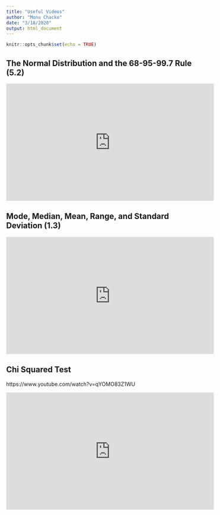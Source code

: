 ```yaml
---
title: "Useful Videos"
author: "Monu Chacko"
date: "3/18/2020"
output: html_document
---
```


```r
knitr::opts_chunk$set(echo = TRUE)
```

## The Normal Distribution and the 68-95-99.7 Rule (5.2)

<iframe width="560" height="315" src="https://www.youtube.com/embed/mtbJbDwqWLE" frameborder="0" allow="accelerometer; autoplay; encrypted-media; gyroscope; picture-in-picture" allowfullscreen></iframe>

## Mode, Median, Mean, Range, and Standard Deviation (1.3)  

<iframe width="560" height="315" src="https://www.youtube.com/embed/mk8tOD0t8M0" frameborder="0" allow="accelerometer; autoplay; encrypted-media; gyroscope; picture-in-picture" allowfullscreen></iframe>

## Chi Squared Test

https://www.youtube.com/watch?v=qYOMO83Z1WU

<iframe width="560" height="315" src="https://www.youtube.com/embed/qYOMO83Z1WU" frameborder="0" allow="accelerometer; autoplay; encrypted-media; gyroscope; picture-in-picture" allowfullscreen></iframe>



